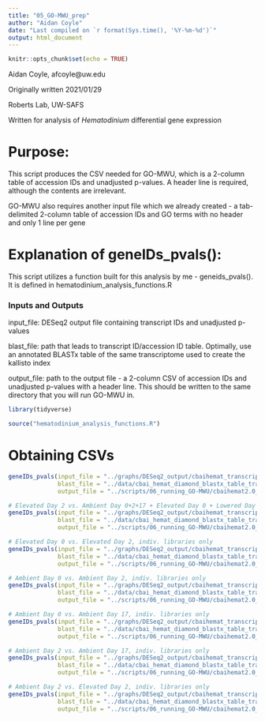 ```yaml
---
title: "05_GO-MWU_prep"
author: "Aidan Coyle"
date: "Last compiled on `r format(Sys.time(), '%Y-%m-%d')`"
output: html_document
---
```


```r
knitr::opts_chunk$set(echo = TRUE)
```

Aidan Coyle, afcoyle@uw.edu

Originally written 2021/01/29

Roberts Lab, UW-SAFS

Written for analysis of _Hematodinium_ differential gene expression

# Purpose:

This script produces the CSV needed for GO-MWU, which is a 2-column table of accession IDs and unadjusted p-values. A header line is required, although the contents are irrelevant.

GO-MWU also requires another input file which we already created - a tab-delimited 2-column table of accession IDs and GO terms with no header and only 1 line per gene

# Explanation of geneIDs_pvals():

This script utilizes a function built for this analysis by me - geneids_pvals(). It is defined in hematodinium_analysis_functions.R

### Inputs and Outputs

input_file: DESeq2 output file containing transcript IDs and unadjusted p-values

blast_file: path that leads to transcript ID/accession ID table. Optimally, use an annotated BLASTx table of the same transcriptome used to create the kallisto index

output_file: path to the output file - a 2-column CSV of accession IDs and unadjusted p-values with a header line. This should be written to the same directory that you will run GO-MWU in.

```r
library(tidyverse)

source("hematodinium_analysis_functions.R")

```

# Obtaining CSVs

```r
geneIDs_pvals(input_file = "../graphs/DESeq2_output/cbaihemat_transcriptomev2.0/elev2_vs_amb02_indiv_only/AllGenes_wcols.txt",
              blast_file = "../data/cbai_hemat_diamond_blastx_table_transcriptome_v2.0.txt",
              output_file = "../scripts/06_running_GO-MWU/cbaihemat2.0_elev2_vs_amb02_indiv_only_pvals.csv")

# Elevated Day 2 vs. Ambient Day 0+2+17 + Elevated Day 0 + Lowered Day 0
geneIDs_pvals(input_file = "../graphs/DESeq2_output/cbaihemat_transcriptomev2.0/amb0217_elev0_low0_vs_elev2/AllGenes_wcols.txt",
              blast_file = "../data/cbai_hemat_diamond_blastx_table_transcriptome_v2.0.txt",
              output_file = "../scripts/06_running_GO-MWU/cbaihemat2.0_amb0217_elev0_low0_vs_elev2_pvals.csv")

# Elevated Day 0 vs. Elevated Day 2, indiv. libraries only
geneIDs_pvals(input_file = "../graphs/DESeq2_output/cbaihemat_transcriptomev2.0/elev0_vs_elev2_indiv/AllGenes_wcols.txt",
              blast_file = "../data/cbai_hemat_diamond_blastx_table_transcriptome_v2.0.txt",
              output_file = "../scripts/06_running_GO-MWU/cbaihemat2.0_elev0_vs_elev2_indiv_pvals.csv")

# Ambient Day 0 vs. Ambient Day 2, indiv. libraries only
geneIDs_pvals(input_file = "../graphs/DESeq2_output/cbaihemat_transcriptomev2.0/amb0_vs_amb2_indiv/AllGenes_wcols.txt",
              blast_file = "../data/cbai_hemat_diamond_blastx_table_transcriptome_v2.0.txt",
              output_file = "../scripts/06_running_GO-MWU/cbaihemat2.0_amb0_vs_amb2_indiv_pvals.csv")

# Ambient Day 0 vs. Ambient Day 17, indiv. libraries only
geneIDs_pvals(input_file = "../graphs/DESeq2_output/cbaihemat_transcriptomev2.0/amb0_vs_amb17_indiv/AllGenes_wcols.txt",
              blast_file = "../data/cbai_hemat_diamond_blastx_table_transcriptome_v2.0.txt",
              output_file = "../scripts/06_running_GO-MWU/cbaihemat2.0_amb0_vs_amb17_indiv_pvals.csv")

# Ambient Day 2 vs. Ambient Day 17, indiv. libraries only
geneIDs_pvals(input_file = "../graphs/DESeq2_output/cbaihemat_transcriptomev2.0/amb2_vs_amb17_indiv/AllGenes_wcols.txt",
              blast_file = "../data/cbai_hemat_diamond_blastx_table_transcriptome_v2.0.txt",
              output_file = "../scripts/06_running_GO-MWU/cbaihemat2.0_amb2_vs_amb17_indiv_pvals.csv")

# Ambient Day 2 vs. Elevated Day 2, indiv. libraries only
geneIDs_pvals(input_file = "../graphs/DESeq2_output/cbaihemat_transcriptomev2.0/amb2_vs_elev2_indiv/AllGenes_wcols.txt",
              blast_file = "../data/cbai_hemat_diamond_blastx_table_transcriptome_v2.0.txt",
              output_file = "../scripts/06_running_GO-MWU/cbaihemat2.0_amb2_vs_elev2_indiv_pvals.csv")
```